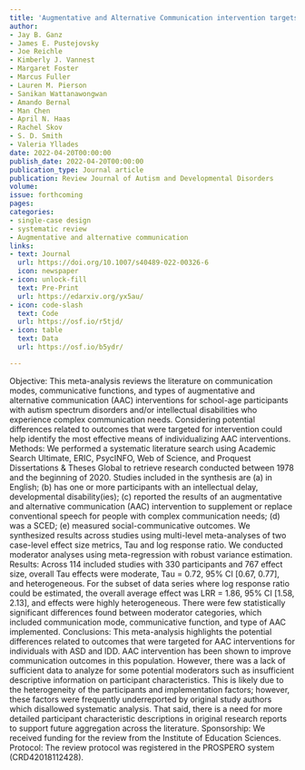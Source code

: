 ```yaml
---
title: 'Augmentative and Alternative Communication intervention targets for school-aged participants with ASD and ID: A single-case systematic review and meta-analysis'
author:
- Jay B. Ganz
- James E. Pustejovsky
- Joe Reichle
- Kimberly J. Vannest
- Margaret Foster
- Marcus Fuller
- Lauren M. Pierson
- Sanikan Wattanawongwan
- Amando Bernal
- Man Chen
- April N. Haas
- Rachel Skov
- S. D. Smith
- Valeria Yllades
date: 2022-04-20T00:00:00
publish_date: 2022-04-20T00:00:00
publication_type: Journal article
publication: Review Journal of Autism and Developmental Disorders
volume: 
issue: forthcoming
pages: 
categories:
- single-case design
- systematic review
- Augmentative and alternative communication
links:
- text: Journal
  url: https://doi.org/10.1007/s40489-022-00326-6
  icon: newspaper
- icon: unlock-fill
  text: Pre-Print
  url: https://edarxiv.org/yx5au/
- icon: code-slash
  text: Code
  url: https://osf.io/r5tjd/
- icon: table
  text: Data
  url: https://osf.io/b5ydr/

---
```



Objective: This meta-analysis reviews the literature on communication modes, communicative functions, and types of augmentative and alternative communication (AAC) interventions for school-age participants with autism spectrum disorders and/or intellectual disabilities who experience complex communication needs. Considering potential differences related to outcomes that were targeted for intervention could help identify the most effective means of individualizing AAC interventions.
Methods: We performed a systematic literature search using Academic Search Ultimate, ERIC, PsycINFO, Web of Science, and Proquest Dissertations & Theses Global to retrieve research conducted between 1978 and the beginning of 2020. Studies included in the synthesis are (a) in English; (b) has one or more participants with an intellectual delay, developmental disability(ies); (c) reported the results of an augmentative and alternative communication (AAC) intervention to supplement or replace conventional speech for people with complex communication needs; (d) was a SCED; (e) measured social-communicative outcomes. We synthesized results across studies using multi-level meta-analyses of two case-level effect size metrics, Tau and log response ratio. We conducted moderator analyses using meta-regression with robust variance estimation.
Results: Across 114 included studies with 330 participants and 767 effect size, overall Tau effects were moderate, Tau = 0.72, 95% CI [0.67, 0.77], and heterogeneous. For the subset of data series where log response ratio could be estimated, the overall average effect was LRR = 1.86, 95% CI [1.58, 2.13], and effects were highly heterogeneous. There were few statistically significant differences found between moderator categories, which included communication mode, communicative function, and type of AAC implemented.
Conclusions: This meta-analysis highlights the potential differences related to outcomes that were targeted for AAC interventions for individuals with ASD and IDD. AAC intervention has been shown to improve communication outcomes in this population. However, there was a lack of sufficient data to analyze for some potential moderators such as insufficient descriptive information on participant characteristics. This is likely due to the heterogeneity of the participants and implementation factors; however, these factors were frequently underreported by original study authors which disallowed systematic analysis. That said, there is a need for more detailed participant characteristic descriptions in original research reports to support future aggregation across the literature.
Sponsorship: We received funding for the review from the Institute of Education Sciences.
Protocol: The review protocol was registered in the PROSPERO system (CRD42018112428).

